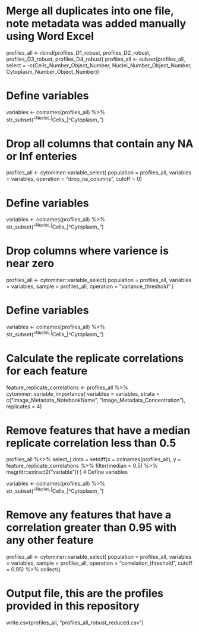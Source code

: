 # Merge all duplicates into one file, note metadata was added manually using Word Excel 

profiles_all <- rbind(profiles_D1_robust, profiles_D2_robust, profiles_D3_robust, profiles_D4_robust)
profiles_all <- subset(profiles_all, select = -c(Cells_Number_Object_Number, Nuclei_Number_Object_Number, Cytoplasm_Number_Object_Number))

# Define variables 

variables <-
  colnames(profiles_all) %>%
  str_subset("^Nuclei_|^Cells_|^Cytoplasm_")
 
# Drop all columns that contain any NA or Inf enteries 

profiles_all <- cytominer::variable_select( 
		 population = profiles_all, 
		 variables = variables, 
		 operation = "drop_na_columns", 
		 cutoff = 0)

# Define variables 
		 
variables <-
  colnames(profiles_all) %>%
  str_subset("^Nuclei_|^Cells_|^Cytoplasm_")

# Drop columns where varience is near zero 

profiles_all <-
     cytominer::variable_select(
         population = profiles_all,
         variables = variables,
         sample = profiles_all,
         operation = "variance_threshold"
    ) 

# Define variables 

variables <-
  colnames(profiles_all) %>%
  str_subset("^Nuclei_|^Cells_|^Cytoplasm_")

# Calculate the replicate correlations for each feature

feature_replicate_correlations <-
    profiles_all %>%
    cytominer::variable_importance(
         variables = variables,
         strata = c("Image_Metadata_NotebookName", "Image_Metadata_Concentration"),
         replicates = 4)

# Remove features that have a median replicate correlation less than 0.5 

profiles_all %<>%
  select_(.dots = setdiff(x = colnames(profiles_all),
                          y = feature_replicate_correlations %>%
                            filter(median < 0.5) %>%
                            magrittr::extract2("variable"))
          )
# Define variables 

variables <-
  colnames(profiles_all) %>%
  str_subset("^Nuclei_|^Cells_|^Cytoplasm_")

# Remove any features that have a correlation greater than 0.95 with any other feature 

profiles_all <-
  cytominer::variable_select(
    population = profiles_all,
    variables = variables,
    sample = profiles_all,
    operation = "correlation_threshold",
    cutoff = 0.95) %>%
  collect()

# Output file, this are the profiles provided in this repository 
  
write.csv(profiles_all, "profiles_all_robust_reduced.csv")

